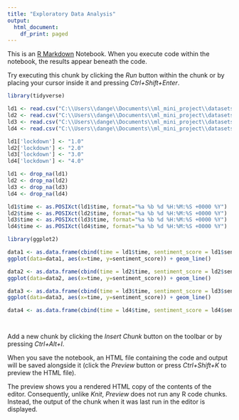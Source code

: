 ```yaml
---
title: "Exploratory Data Analysis"
output:
  html_document:
    df_print: paged
---
```


This is an [R Markdown](http://rmarkdown.rstudio.com) Notebook. When you execute code within the notebook, the results appear beneath the code. 

Try executing this chunk by clicking the *Run* button within the chunk or by placing your cursor inside it and pressing *Ctrl+Shift+Enter*. 

```r

library(tidyverse)

ld1 <- read.csv("C:\\Users\\dange\\Documents\\ml_mini_project\\datasets_csv\\processed_1\\lockdown1.csv")
ld2 <- read.csv("C:\\Users\\dange\\Documents\\ml_mini_project\\datasets_csv\\processed_1\\lockdown2.csv")
ld3 <- read.csv("C:\\Users\\dange\\Documents\\ml_mini_project\\datasets_csv\\processed_1\\lockdown3.csv")
ld4 <- read.csv("C:\\Users\\dange\\Documents\\ml_mini_project\\datasets_csv\\processed_1\\lockdown4.csv")

ld1['lockdown'] <- "1.0"
ld2['lockdown'] <- "2.0"
ld3['lockdown'] <- "3.0"
ld4['lockdown'] <- "4.0"

ld1 <- drop_na(ld1)
ld2 <- drop_na(ld2)
ld3 <- drop_na(ld3)
ld4 <- drop_na(ld4)

ld1$time <- as.POSIXct(ld1$time, format="%a %b %d %H:%M:%S +0000 %Y")
ld2$time <- as.POSIXct(ld2$time, format="%a %b %d %H:%M:%S +0000 %Y")
ld3$time <- as.POSIXct(ld3$time, format="%a %b %d %H:%M:%S +0000 %Y")
ld4$time <- as.POSIXct(ld4$time, format="%a %b %d %H:%M:%S +0000 %Y")

```


```r
library(ggplot2)

data1 <- as.data.frame(cbind(time = ld1$time, sentiment_score = ld1$sentiment_score))
ggplot(data=data1, aes(x=time, y=sentiment_score)) + geom_line()

data2 <- as.data.frame(cbind(time = ld2$time, sentiment_score = ld2$sentiment_score))
ggplot(data=data2, aes(x=time, y=sentiment_score)) + geom_line()

data3 <- as.data.frame(cbind(time = ld3$time, sentiment_score = ld3$sentiment_score))
ggplot(data=data3, aes(x=time, y=sentiment_score)) + geom_line()

data4 <- as.data.frame(cbind(time = ld4$time, sentiment_score = ld4$sentiment_score))
```


```r


```


```r


```

Add a new chunk by clicking the *Insert Chunk* button on the toolbar or by pressing *Ctrl+Alt+I*.

When you save the notebook, an HTML file containing the code and output will be saved alongside it (click the *Preview* button or press *Ctrl+Shift+K* to preview the HTML file).

The preview shows you a rendered HTML copy of the contents of the editor. Consequently, unlike *Knit*, *Preview* does not run any R code chunks. Instead, the output of the chunk when it was last run in the editor is displayed.
